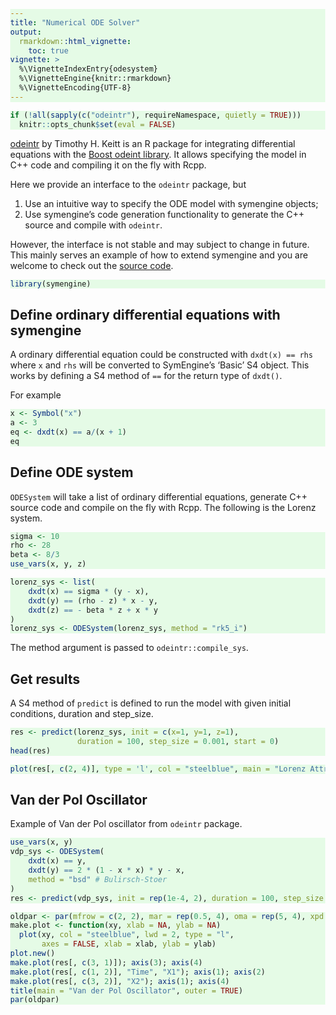 ```yaml
---
title: "Numerical ODE Solver"
output:
  rmarkdown::html_vignette:
    toc: true
vignette: >
  %\VignetteIndexEntry{odesystem}
  %\VignetteEngine{knitr::rmarkdown}
  %\VignetteEncoding{UTF-8}
---
```


<!-- Custom styles -->
<style>
pre.sourceCode, code.sourceCode {
  background-color: #e5fbe6;
}
body {
  margin-left: 0px;
}
</style>

```r
if (!all(sapply(c("odeintr"), requireNamespace, quietly = TRUE)))
  knitr::opts_chunk$set(eval = FALSE)
```

[odeintr](https://github.com/thk686/odeintr) by Timothy H. Keitt is an R package for
integrating differential equations with the
[Boost odeint library](https://headmyshoulder.github.io/odeint-v2/).
It allows specifying the model in C++ code and compiling it on the fly with
Rcpp.

Here we provide an interface to the `odeintr` package, but

1. Use an intuitive way to specify the ODE model with symengine objects;
2. Use symengine's code generation functionality to generate the C++ source
   and compile with `odeintr`.

However, the interface is not stable and may subject to change in future.
This mainly serves an example of how to extend symengine and you are welcome
to check out the
[source code](https://github.com/symengine/symengine.R/blob/master/R/dxdt.R).

```r
library(symengine)
```

## Define ordinary differential equations with symengine

A ordinary differential equation could be constructed with `dxdt(x) == rhs`
where `x` and `rhs` will be converted to SymEngine's 'Basic' S4 object.
This works by defining a S4 method of `==` for the return type of `dxdt()`.

For example

```r
x <- Symbol("x")
a <- 3
eq <- dxdt(x) == a/(x + 1)
eq
```

## Define ODE system

`ODESystem` will take a list of ordinary differential equations,
generate C++ source code and compile on the fly with Rcpp.
The following is the Lorenz system.

```r
sigma <- 10
rho <- 28
beta <- 8/3
use_vars(x, y, z)
```

```r
lorenz_sys <- list(
    dxdt(x) == sigma * (y - x),
    dxdt(y) == (rho - z) * x - y,
    dxdt(z) == - beta * z + x * y
)
lorenz_sys <- ODESystem(lorenz_sys, method = "rk5_i")
```

The method argument is passed to `odeintr::compile_sys`.

## Get results

A S4 method of `predict` is defined to run the model with given
initial conditions, duration and step_size.

```r
res <- predict(lorenz_sys, init = c(x=1, y=1, z=1),
               duration = 100, step_size = 0.001, start = 0)
head(res)
```

```r
plot(res[, c(2, 4)], type = 'l', col = "steelblue", main = "Lorenz Attractor")
```

## Van der Pol Oscillator

Example of Van der Pol oscillator from `odeintr` package.

```r
use_vars(x, y)
vdp_sys <- ODESystem(
    dxdt(x) == y,
    dxdt(y) == 2 * (1 - x * x) * y - x,
    method = "bsd" # Bulirsch-Stoer
)
res <- predict(vdp_sys, init = rep(1e-4, 2), duration = 100, step_size = 0.01)
```

```r
oldpar <- par(mfrow = c(2, 2), mar = rep(0.5, 4), oma = rep(5, 4), xpd = NA)
make.plot <- function(xy, xlab = NA, ylab = NA)
  plot(xy, col = "steelblue", lwd = 2, type = "l",
       axes = FALSE, xlab = xlab, ylab = ylab)
plot.new()
make.plot(res[, c(3, 1)]); axis(3); axis(4)
make.plot(res[, c(1, 2)], "Time", "X1"); axis(1); axis(2)
make.plot(res[, c(3, 2)], "X2"); axis(1); axis(4)
title(main = "Van der Pol Oscillator", outer = TRUE)
par(oldpar)
```


